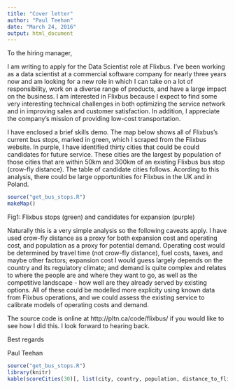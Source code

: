 ```yaml
---
title: "Cover letter"
author: "Paul Teehan"
date: "March 24, 2016"
output: html_document
---
```


To the hiring manager, 

I am writing to apply for the Data Scientist role at Flixbus.  I've been working as a data scientist at a commercial software company for nearly three years now and am looking for a new role in which I can take on a lot of responsibility, work on a diverse range of products, and have a large impact on the business.  I am interested in Flixbus because I expect to find some very interesting technical challenges in both optimizing the service network and in improving sales and customer satisfaction.  In addition, I appreciate the company's mission of providing low-cost transportation.  

I have enclosed a brief skills demo.  The map below shows all of Flixbus's current bus stops, marked in green, which I scraped from the Flixbus website.  In purple, I have identified thirty cities that could be could candidates for future service.  These cities are the largest by population of those cities that are within 50km and 300km of an existing Flixbus bus stop (crow-fly distance).  The table of candidate cities follows.  Acording to this analysis, there could be large opportunities for Flixbus in the UK and in Poland.  

```r
source("get_bus_stops.R")
makeMap()
````
Fig1: Flixbus stops (green) and candidates for expansion (purple)

Naturally this is a very simple analysis so the following caveats apply.  I have used crow-fly distance as a proxy for both expansion cost and operating cost, and population as a proxy for potential demand.  Operating cost would be determined by travel time (not crow-fly distance), fuel costs, taxes, and maybe other factors; expansion cost I would guess largely depends on the country and its regulatory climate; and demand is quite complex and relates to where the people are and where they want to go, as well as the competitive landscape - how well are they already served by existing options.  All of these could be modelled more explicity using known data from Flixbus operations, and we could assess the existing service to calibrate models of operating costs and demand.  

The source code is online at http://pltn.ca/code/flixbus/ if you would like to see how I did this.  I look forward to hearing back.  

Best regards

Paul Teehan


```r
source("get_bus_stops.R")
library(knitr)
kable(scoreCities(30)[, list(city, country, population, distance_to_flixbus_km)])
````

